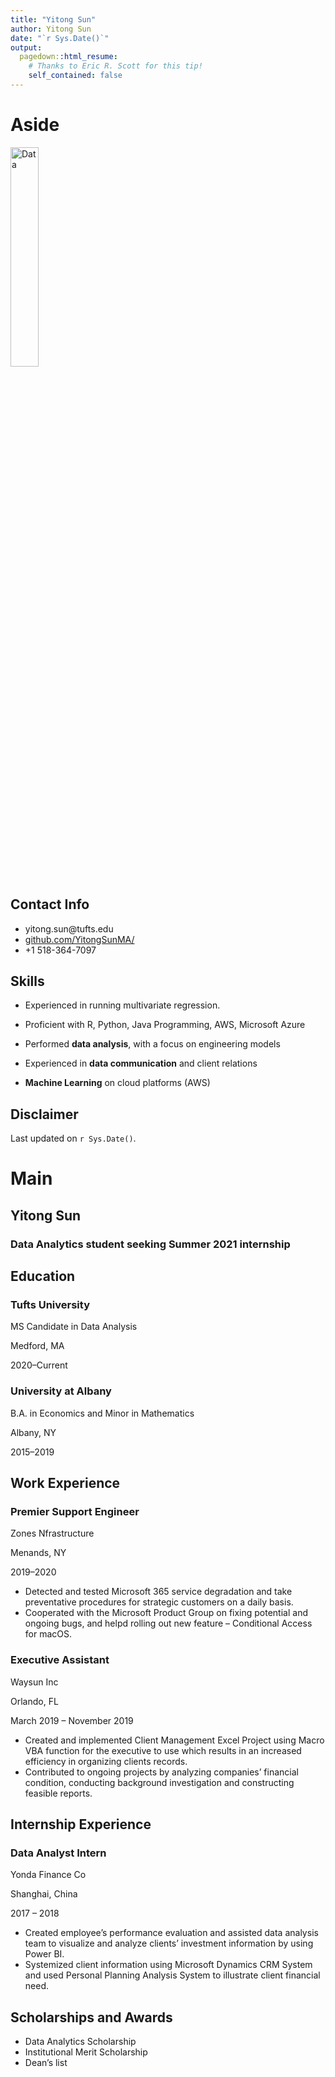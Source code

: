 ---
title: "Yitong Sun"
author: Yitong Sun
date: "`r Sys.Date()`"
output:
  pagedown::html_resume:
    # Thanks to Eric R. Scott for this tip! 
    self_contained: false
---

Aside
================================================================================


![Data](data_icon.png){width=30%}
<!-- ![Data](`r here::here("data_icon.png")`) -->



Contact Info {#contact}
--------------------------------------------------------------------------------

- <i class="fa fa-envelope"></i>yitong.sun@tufts.edu
- <i class="fa fa-github"></i> [github.com/YitongSunMA/](https://github.com/YitongSunMA/)
- <i class="fa fa-phone"></i> +1 518-364-7097


Skills {#skills}
--------------------------------------------------------------------------------

- Experienced in running multivariate regression. 

- Proficient with R, Python, Java Programming, AWS, Microsoft Azure

- Performed **data analysis**, with a focus on engineering models

- Experienced in **data communication** and client relations

- **Machine Learning** on cloud platforms (AWS)




Disclaimer {#disclaimer}
--------------------------------------------------------------------------------

<!--This resume was made with the R package [**pagedown**](https://github.com/rstudio/pagedown).-->

Last updated on `r Sys.Date()`.



Main
================================================================================

Yitong Sun {#title}
--------------------------------------------------------------------------------

### Data Analytics student seeking Summer 2021 internship


Education {data-icon=graduation-cap data-concise=true}
--------------------------------------------------------------------------------

### Tufts University

MS Candidate in Data Analysis

Medford, MA

2020--Current


### University at Albany

B.A. in Economics and Minor in Mathematics

Albany, NY 

2015--2019



Work Experience {data-icon=flask}
--------------------------------------------------------------------------------

### Premier Support Engineer

Zones Nfrastructure

Menands, NY

2019--2020

- Detected and tested Microsoft 365 service degradation and take preventative procedures for strategic customers on a daily basis. 
- Cooperated with the Microsoft Product Group on fixing potential and ongoing bugs, and helpd rolling out new feature – Conditional Access for macOS.


### Executive Assistant

Waysun Inc

Orlando, FL

March 2019 – November 2019

<!--::: concise-->
- Created and implemented Client Management Excel Project using Macro VBA function for the executive to use which results in an increased efficiency in organizing clients records.
- Contributed to ongoing projects by analyzing companies’ financial condition, conducting background investigation and constructing feasible reports.
<!--:::-->

Internship Experience {data-icon=chalkboard-teacher}
--------------------------------------------------------------------------------

### Data Analyst Intern

Yonda Finance Co

Shanghai, China

2017 -- 2018

- Created employee’s performance evaluation and assisted data analysis team to visualize and analyze clients’ investment information by using Power BI.
- Systemized client information using Microsoft Dynamics CRM System and used Personal Planning Analysis
System to illustrate client financial need.



Scholarships and Awards {data-icon=comment-alt}
--------------------------------------------------------------------------------
- Data Analytics Scholarship
- Institutional Merit Scholarship 
- Dean’s list
